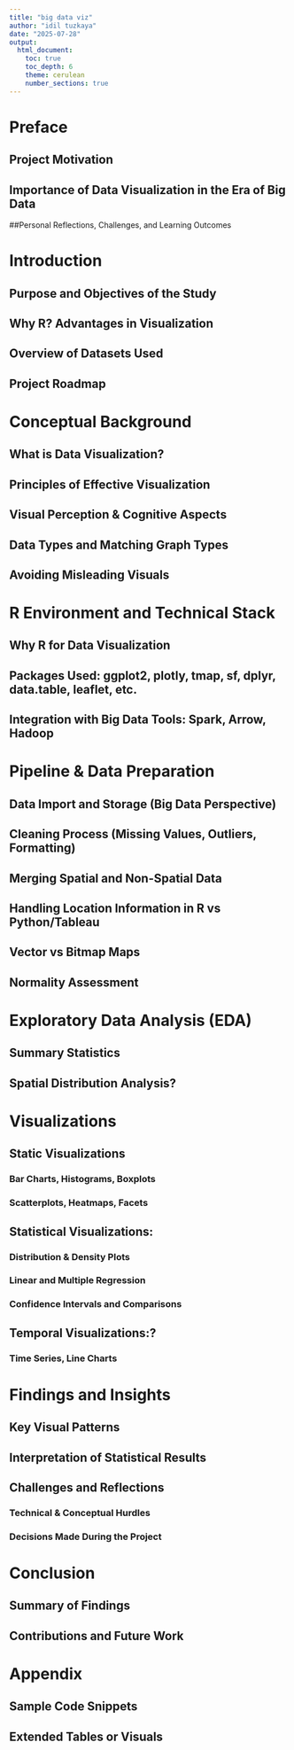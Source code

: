 ```yaml
---
title: "big data viz"
author: "idil tuzkaya"
date: "2025-07-28"
output: 
  html_document: 
    toc: true
    toc_depth: 6
    theme: cerulean
    number_sections: true
---
```


# Preface

## Project Motivation

## Importance of Data Visualization in the Era of Big Data

##Personal Reflections, Challenges, and Learning Outcomes

# Introduction

## Purpose and Objectives of the Study

## Why R? Advantages in Visualization

## Overview of Datasets Used

## Project Roadmap

# Conceptual Background

## What is Data Visualization?

## Principles of Effective Visualization

## Visual Perception & Cognitive Aspects

## Data Types and Matching Graph Types

## Avoiding Misleading Visuals

# R Environment and Technical Stack

## Why R for Data Visualization

## Packages Used: ggplot2, plotly, tmap, sf, dplyr, data.table, leaflet, etc.

## Integration with Big Data Tools: Spark, Arrow, Hadoop

# Pipeline & Data Preparation

## Data Import and Storage (Big Data Perspective)

## Cleaning Process (Missing Values, Outliers, Formatting)

## Merging Spatial and Non-Spatial Data

## Handling Location Information in R vs Python/Tableau

## Vector vs Bitmap Maps

## Normality Assessment

# Exploratory Data Analysis (EDA)

## Summary Statistics

## Spatial Distribution Analysis?

# Visualizations

## Static Visualizations

### Bar Charts, Histograms, Boxplots

### Scatterplots, Heatmaps, Facets

## Statistical Visualizations:

### Distribution & Density Plots

### Linear and Multiple Regression

### Confidence Intervals and Comparisons

## Temporal Visualizations:?

### Time Series, Line Charts

# Findings and Insights

## Key Visual Patterns

## Interpretation of Statistical Results

## Challenges and Reflections

### Technical & Conceptual Hurdles

### Decisions Made During the Project

# Conclusion

## Summary of Findings

## Contributions and Future Work

# Appendix

## Sample Code Snippets

## Extended Tables or Visuals
